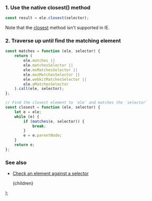 
### 1. Use the native closest() method

```js
const result = ele.closest(selector);
```

Note that the [closest](https://developer.mozilla.org/en-US/docs/Web/API/Element/closest) method isn't supported in IE.

### 2. Traverse up until find the matching element

```js
const matches = function (ele, selector) {
    return (
        ele.matches ||
        ele.matchesSelector ||
        ele.msMatchesSelector ||
        ele.mozMatchesSelector ||
        ele.webkitMatchesSelector ||
        ele.oMatchesSelector
    ).call(ele, selector);
};

// Find the closest element to `ele` and matches the `selector`
const closest = function (ele, selector) {
    let e = ele;
    while (e) {
        if (matches(e, selector)) {
            break;
        }
        e = e.parentNode;
    }
    return e;
};
```

### See also

-   [Check an element against a selector](/check-an-element-against-a-selector)

    <PostLayout keywords="" title="Get the closest element by given selector">
        {children}
    </PostLayout>
);